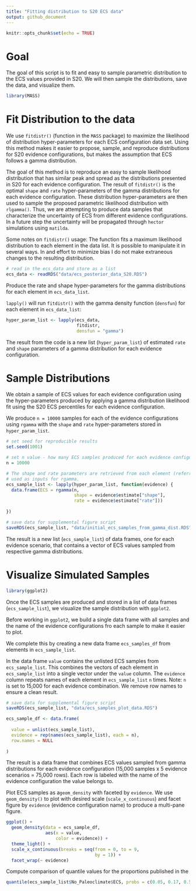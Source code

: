 ```yaml
---
title: "Fitting distribution to S20 ECS data"
output: github_document
---
```


```r
knitr::opts_chunk$set(echo = TRUE)
```

# Goal 

The goal of this script is to fit and easy to sample parametric distribution to the ECS values provided in S20. We will then sample the distributions, save the data, and visualize them.

```r
library(MASS)
```

# Fit Distribution to the data 

We use `fitdistr()` (function in the `MASS` package) to maximize the likelihood of distribution hyper-parameters for each ECS configuration data set. Using this method makes it easier to propose, sample, and reproduce distributions for S20 evidence configurations, but makes the assumption that ECS follows a gamma distribution. 

The goal of this method is to reproduce an easy to sample likelihood distribution that has similar peak and spread as the distributions presented in S20 for each evidence configuration. The result of `fitdistr()` is the optimal `shape` and `rate` hyper-parameters of the gamma distributions for each evidence configuration. These distribution hyper-parameters are then used to sample the proposed parametric likelihood distribution with `rlgamma()`. Thus, we are attempting to produce data samples that characterize the uncertainty of ECS from different evidence configurations. In a future step the uncertainty will be propagated through `hector` simulations using `matilda`.

Some notes on `fitdistr()` usage: The function fits a maximum likelihood distribution to each element in the data list. It is possible to manipulate it in several ways. In and effort to minimize bias I do not make extraneous changes to the resulting distribution.

```r
# read in the ecs_data and store as a list 
ecs_data <- readRDS("data/ecs_posterior_data_S20.RDS")

```

Produce the rate and shape hyper-parameters for the gamma distributions for each element in `ecs_data_list`.

`lapply()` will run `fitdistr()` with the gamma density function (`densfun`) for each element in `ecs_data_list`:

```r
hyper_param_list <- lapply(ecs_data, 
                           fitdistr, 
                           densfun = "gamma")

```

The result from the code is a new list (`hyper_param_list`) of estimated `rate` and `shape` parameters of a gamma distribution for each evidence configuration.

# Sample Distributions

We obtain a sample of ECS values for each evidence configuration using the hyper-parameters produced by applying a gamma distribution likelihood fit using the S20 ECS percentiles for each evidence configuration.   

We produce `n = 10000` samples for each of the evidence configurations using `rgamma` with the `shape` and `rate` hyper-parameters stored in `hyper_param_list`.

```r
# set seed for reproducible results
set.seed(1001)

# set n value - how many ECS samples produced for each evidence configuration
n = 10000

# The shape and rate parameters are retrieved from each element (referred to as 'evidence') and 
# used as inputs for rgamma.
ecs_sample_list <- lapply(hyper_param_list, function(evidence) {
  data.frame(ECS = rgamma(n,
                          shape = evidence$estimate["shape"],
                          rate = evidence$estimate["rate"]))
  
})

# save data for supplemental figure script
saveRDS(ecs_sample_list, "data/initial_ecs_samples_from_gamma_dist.RDS")
```

The result is a new list (`ecs_sample_list`) of data frames, one for each evidence scenario, that contains a vector of ECS values sampled from respective gamma distributions. 

# Visualize Simulated Samples

```r
library(ggplot2)
```

Once the ECS samples are produced and stored in a list of data frames (`ecs_sample_list`), we visualize the sample distribution with `ggplot2`.

Before working in `ggplot2`, we build a single data frame with all samples and the name of the evidence configurations fro each sample to make it easier to plot. 

We complete this by creating a new data frame `ecs_samples_df` from elements in `ecs_sample_list`. 

In the data frame `value` contains the unlisted ECS samples from `ecs_sample_list`. This combines the vectors of each element in `ecs_sample_list` into a single vector under the `value` column.
The `evidence` column repeats names of each element in `ecs_sample_list` `n` times. Note: `n` is set to 15,000 for each evidence combination. We remove row names to ensure a clean result.

```r
# save data for supplemental figure script
saveRDS(ecs_sample_list, "data/ecs_samples_plot_data.RDS")

ecs_sample_df <- data.frame(
  
  value = unlist(ecs_sample_list),
  evidence = rep(names(ecs_sample_list), each = n),
  row.names = NULL
  
)
```

The result is a data frame that combines ECS values sampled from gamma distributions for each evidence configuration (15,000 samples x 5 evidence scenarios = 75,000 rows). Each row is labeled with the name of the evidence configuration the value belongs to.   

Plot ECS samples as a`geom_density` with faceted by `evidence`. We use `geom_density()` to plot with desired scale (`scale_x_continuous`) and facet figure by `evidence` (evidence configuration name) to produce a multi-pane figure. 

```r
ggplot() +
  geom_density(data = ecs_sample_df,
               aes(x = value, 
                   color = evidence)) +
  theme_light() +
  scale_x_continuous(breaks = seq(from = 0, to = 9, 
                                  by = 1)) +
  facet_wrap(~ evidence)

```

Compute comparison of quantile values for the proportions published in the 

```r

quantile(ecs_sample_list$No_Paleoclimate$ECS, probs = c(0.05, 0.17, 0.50, 0.83, 0.95))

```


